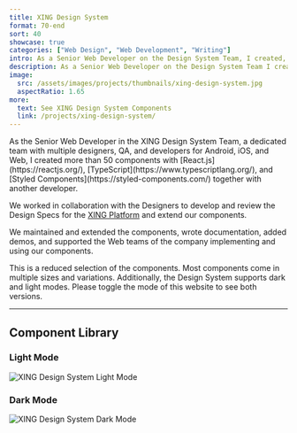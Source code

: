 ```yaml
---
title: XING Design System
format: 70-end
sort: 40
showcase: true
categories: ["Web Design", "Web Development", "Writing"]
intro: As a Senior Web Developer on the Design System Team, I created, maintained, and documented the components of the XING Design System. I supported teams implementing our components across the platform.
description: As a Senior Web Developer on the Design System Team I created, maintained, and documented the components of the XING Design System. I supported teams implementing our components across the platform.
image:
  src: /assets/images/projects/thumbnails/xing-design-system.jpg
  aspectRatio: 1.65
more:
  text: See XING Design System Components
  link: /projects/xing-design-system/
---
```


<ProjectIntro>
As the Senior Web Developer in the XING Design System Team, a dedicated team with multiple designers, QA, and developers for Android, iOS, and Web, I created more than 50 components with [React.js](https://reactjs.org/), [TypeScript](https://www.typescriptlang.org/), and [Styled Components](https://styled-components.com/) together with another developer.

We worked in collaboration with the Designers to develop and review the Design Specs for the [XING Platform](https://www.xing.com/) and extend our components.

We maintained and extended the components, wrote documentation, added demos, and supported the Web teams of the company implementing and using our components.

This is a reduced selection of the components. Most components come in multiple sizes and variations. Additionally, the Design System supports dark and light modes. Please toggle the mode of this website to see both versions.

</ProjectIntro>

---

## Component Library

### Light Mode

![XING Design System Light Mode](/assets/images/projects/xing-design-system/xing-design-system-light.png)

### Dark Mode

![XING Design System Dark Mode](/assets/images/projects/xing-design-system/xing-design-system-dark.png)
